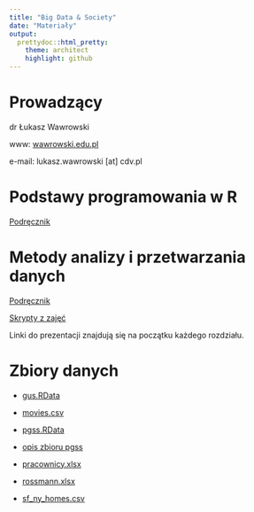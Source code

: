 ```yaml
---
title: "Big Data & Society"
date: "Materiały"
output:
  prettydoc::html_pretty:
    theme: architect
    highlight: github
---
```


# Prowadzący

dr Łukasz Wawrowski

www: [wawrowski.edu.pl](http://www.wawrowski.edu.pl/)

e-mail: lukasz.wawrowski [at] cdv.pl

# Podstawy programowania w R

[Podręcznik](http://www.wawrowski.edu.pl/ppr/)

# Metody analizy i przetwarzania danych

[Podręcznik](http://www.wawrowski.edu.pl/adr/)

   
   
[Skrypty z zajęć](https://github.com/lwawrowski/cdv_bigdata)

Linki do prezentacji znajdują się na początku każdego rozdziału.


# Zbiory danych

- [gus.RData](http://www.wawrowski.edu.pl/data/gus.RData)

- [movies.csv](http://www.wawrowski.edu.pl/data/movies.csv)

- [pgss.RData](http://www.wawrowski.edu.pl/data/pgss.RData) 
- [opis zbioru pgss](http://www.wawrowski.edu.pl/data/P0091DOC.pdf)

- [pracownicy.xlsx](http://www.wawrowski.edu.pl/data/pracownicy.xlsx)

- [rossmann.xlsx](http://www.wawrowski.edu.pl/data/rossmann.xlsx)

- [sf_ny_homes.csv](http://www.wawrowski.edu.pl/data/sf_ny_homes.csv)
